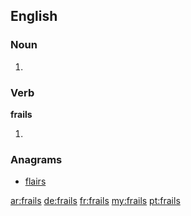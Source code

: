 ==English==

===Noun===
{{head|en}}

# {{plural of|frail}}

===Verb===
'''frails'''

# {{en-third-person singular of|frail}}

===Anagrams===
* [[flairs#English|flairs]]

[[ar:frails]]
[[de:frails]]
[[fr:frails]]
[[my:frails]]
[[pt:frails]]